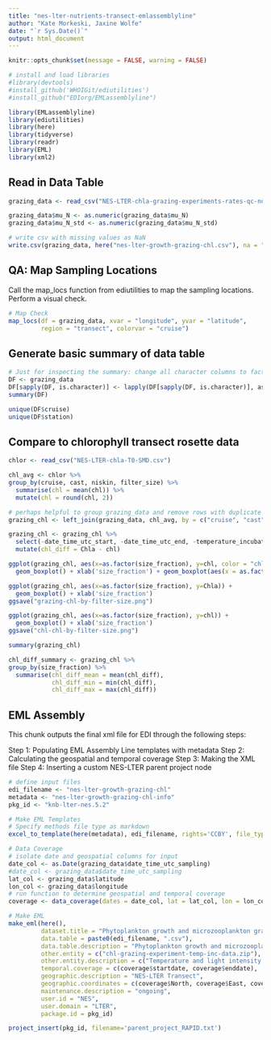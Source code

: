 ```yaml
---
title: "nes-lter-nutrients-transect-emlassemblyline"
author: "Kate Morkeski, Jaxine Wolfe"
date: "`r Sys.Date()`"
output: html_document
---
```


```r
knitr::opts_chunk$set(message = FALSE, warning = FALSE)

# install and load libraries
#library(devtools)
#install_github('WHOIGit/ediutilities')
#install_github("EDIorg/EMLassemblyline")

library(EMLassemblyline)
library(ediutilities)
library(here)
library(tidyverse)
library(readr)
library(EML)
library(xml2)

```

## Read in Data Table

```r

grazing_data <- read_csv("NES-LTER-chla-grazing-experiments-rates-qc-noquote.csv")

grazing_data$mu_N <- as.numeric(grazing_data$mu_N)
grazing_data$mu_N_std <- as.numeric(grazing_data$mu_N_std)

# write csv with missing values as NaN
write.csv(grazing_data, here("nes-lter-growth-grazing-chl.csv"), na = "NaN", row.names = FALSE)

```
## QA: Map Sampling Locations

Call the map_locs function from ediutilities to map the sampling locations. Perform a visual check.

```r

# Map Check
map_locs(df = grazing_data, xvar = "longitude", yvar = "latitude",
         region = "transect", colorvar = "cruise")

```
## Generate basic summary of data table

```r
# Just for inspecting the summary: change all character columns to factor
DF <- grazing_data
DF[sapply(DF, is.character)] <- lapply(DF[sapply(DF, is.character)], as.factor)
summary(DF)

unique(DF$cruise)
unique(DF$station)

```
## Compare to chlorophyll transect rosette data

```r

chlor <- read_csv("NES-LTER-chla-T0-SMD.csv")

chl_avg <- chlor %>%
group_by(cruise, cast, niskin, filter_size) %>%
  summarise(chl = mean(chl)) %>%
  mutate(chl = round(chl, 2))

# perhaps helpful to group grazing_data and remove rows with duplicate chl data before this step
grazing_chl <- left_join(grazing_data, chl_avg, by = c("cruise", "cast", "niskin", "size_fraction" = "filter_size"))

grazing_chl <- grazing_chl %>%
  select(-date_time_utc_start, -date_time_utc_end, -temperature_incubation_avg, -temperature_incubation_std, -duration_incubation, -dilution, -mu_0, -mu_0_std, -mu_N, -mu_N_std, -grazing, -grazing_std, -iode_quality_flag)  %>% 
  mutate(chl_diff = Chla - chl) 

ggplot(grazing_chl, aes(x=as.factor(size_fraction), y=chl, color = "chlorophyll")) + 
  geom_boxplot() + xlab('size_fraction') + geom_boxplot(aes(x = as.factor(size_fraction), y = Chla, color = "grazing"))

ggplot(grazing_chl, aes(x=as.factor(size_fraction), y=Chla)) + 
  geom_boxplot() + xlab('size_fraction')
ggsave("grazing-chl-by-filter-size.png")

ggplot(grazing_chl, aes(x=as.factor(size_fraction), y=chl)) + 
  geom_boxplot() + xlab('size_fraction')
ggsave("chl-chl-by-filter-size.png")

summary(grazing_chl)

chl_diff_summary <- grazing_chl %>%
group_by(size_fraction) %>%
  summarise(chl_diff_mean = mean(chl_diff), 
            chl_diff_min = min(chl_diff),
            chl_diff_max = max(chl_diff)) 


```


## EML Assembly

This chunk outputs the final xml file for EDI through the following steps:

Step 1: Populating EML Assembly Line templates with metadata
Step 2: Calculating the geospatial and temporal coverage 
Step 3: Making the XML file 
Step 4: Inserting a custom NES-LTER parent project node 

```r

# define input files
edi_filename <- "nes-lter-growth-grazing-chl"
metadata <- "nes-lter-growth-grazing-chl-info"
pkg_id <- "knb-lter-nes.5.2"

# Make EML Templates 
# Specify methods file type as markdown
excel_to_template(here(metadata), edi_filename, rights='CCBY', file_type=".md")

# Data Coverage
# isolate date and geospatial columns for input
date_col <- as.Date(grazing_data$date_time_utc_sampling)
#date_col <- grazing_data$date_time_utc_sampling
lat_col <- grazing_data$latitude
lon_col <- grazing_data$longitude
# run function to determine geospatial and temporal coverage
coverage <- data_coverage(dates = date_col, lat = lat_col, lon = lon_col)

# Make EML
make_eml(here(),
         dataset.title = "Phytoplankton growth and microzooplankton grazing rates from NES-LTER transect cruises, ongoing since 2018.",
         data.table = paste0(edi_filename, ".csv"),
         data.table.description = "Phytoplankton growth and microzooplankton grazing rates with size-fractionated chlorophyll-a concentration and associated data (location, depth, in situ temperature)",
         other.entity = c("chl-grazing-experiment-temp-inc-data.zip"),
         other.entity.description = c("Temperature and light intensity records during the rate measurement experiments"),
         temporal.coverage = c(coverage$startdate, coverage$enddate),
         geographic.description = "NES-LTER Transect",
         geographic.coordinates = c(coverage$North, coverage$East, coverage$South, coverage$West),
         maintenance.description = "ongoing",
         user.id = "NES",
         user.domain = "LTER",
         package.id = pkg_id)

project_insert(pkg_id, filename='parent_project_RAPID.txt')

```


